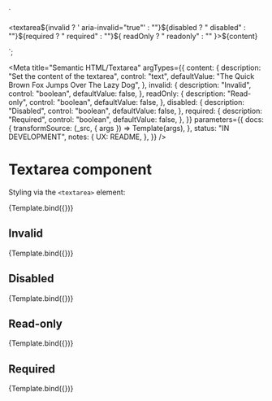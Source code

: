 <!--
@license EUPL-1.2
Copyright (c) 2021 Robbert Broersma
-->


<!-- Import component and component styles -->


<!-- Import Docs -->


  `<section class="utrecht-html">
  <textarea${invalid ? ' aria-invalid="true"' : ""}${disabled ? " disabled" : ""}${required ? " required" : ""}${
    readOnly ? " readonly" : ""
  }>${content}</textarea>
</section>`;

<Meta
  title="Semantic HTML/Textarea"
  argTypes={{
    content: {
      description: "Set the content of the textarea",
      control: "text",
      defaultValue: "The Quick Brown Fox Jumps Over The Lazy Dog",
    },
    invalid: {
      description: "Invalid",
      control: "boolean",
      defaultValue: false,
    },
    readOnly: {
      description: "Read-only",
      control: "boolean",
      defaultValue: false,
    },
    disabled: {
      description: "Disabled",
      control: "boolean",
      defaultValue: false,
    },
    required: {
      description: "Required",
      control: "boolean",
      defaultValue: false,
    },
  }}
  parameters={{
    docs: {
      transformSource: (_src, { args }) => Template(args),
    },
    status: "IN DEVELOPMENT",
    notes: {
      UX: README,
    },
  }}
/>

# Textarea component

Styling via the `<textarea>` element:

<Canvas>
  <Story name="Textarea">{Template.bind({})}</Story>
</Canvas>

<ArgsTable story="Textarea" />

## Invalid

<Canvas>
  <Story name="Invalid textarea" args={{ invalid: true }}>
    {Template.bind({})}
  </Story>
</Canvas>

## Disabled

<Canvas>
  <Story name="Disabled textarea" args={{ disabled: true }}>
    {Template.bind({})}
  </Story>
</Canvas>

## Read-only

<Canvas>
  <Story name="Read-only textarea" args={{ readOnly: true }}>
    {Template.bind({})}
  </Story>
</Canvas>

## Required

<Canvas>
  <Story name="Required textarea" args={{ required: true }}>
    {Template.bind({})}
  </Story>
</Canvas>
